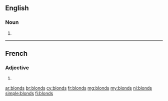==English==

===Noun===
{{head|en|noun plural form}}

# {{plural of|blond|lang=en}}

----

==French==

===Adjective===
{{fr-adj-form}}

# {{masculine plural of|blond|lang=fr}}

[[ar:blonds]]
[[br:blonds]]
[[cy:blonds]]
[[fr:blonds]]
[[mg:blonds]]
[[my:blonds]]
[[nl:blonds]]
[[simple:blonds]]
[[fi:blonds]]